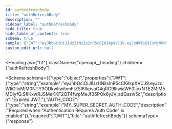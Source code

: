 ```yaml
---
id: authrefreshbody
title: "authRefreshBody"
description: ""
sidebar_label: "authRefreshBody"
hide_title: true
hide_table_of_contents: true
schema: true
sample: {"JWT":"eyJhbGciOiJIUzI1NiIsInR5cCI6IkpXVCJ9.eyJzdWIiOiIxMjM0NTY3ODkwIiwibmFtZSI6IkpvaG4gRG9lIiwiaWF0IjoxNTE2MjM5MDIyfQ.SflKxwRJSMeKKF2QT4fwpMeJf36POk6yJV_adQssw5c","AUTH_CODE":"MY_SUPER_SECRET_AUTH_CODE"}
custom_edit_url: null
---
```



<Heading
  as={"h1"}
  className={"openapi__heading"}
  children={"authRefreshBody"}
>
</Heading>





<Schema
  schema={{"type":"object","properties":{"JWT":{"type":"string","example":"eyJhbGciOiJIUzI1NiIsInR5cCI6IkpXVCJ9.eyJzdWIiOiIxMjM0NTY3ODkwIiwibmFtZSI6IkpvaG4gRG9lIiwiaWF0IjoxNTE2MjM5MDIyfQ.SflKxwRJSMeKKF2QT4fwpMeJf36POk6yJV_adQssw5c","description":"Expired JWT."},"AUTH_CODE":{"type":"string","example":"MY_SUPER_SECRET_AUTH_CODE","description":"Required when \"Authentication Requires Auth Code\" is enabled"}},"required":["JWT"],"title":"authRefreshBody"}}
  schemaType={"response"}
>
  
</Schema>
            